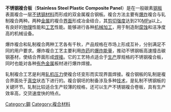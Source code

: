 {{article issues
|
{{Expand|time=2011-04-12T09:38:06+00:00}}
{{Unreferenced|time=2011-04-12T09:38:06+00:00}}
}}
'''不锈钢複合板'''（'''Stainless Steel Plastic Composite Panel'''）是在一般碳素[[钢板|钢板]]表面複合一层[[不锈钢|不锈钢]][[材料|材料]]而形成的双金属複合钢板。複合方法主要有[[爆炸|爆炸]]複合与轧制複合两种。两种[[金属|金属]]的複合[[界面|界面]]形成冶金结合，其[[剪切强度|剪切强度]]达到210[[MPa|MPa]]以上。有良好的[[物理|物理]]性能和[[工艺|工艺]]性能。能够进行各种[[机械加工|机械加工]]，用于制造耐[[腐蚀|腐蚀]]和洁净度高的机械设备。

爆炸複合和轧制複合两种工艺各有千秋，产品规格在市场上形成互补，分别满足不同的用户要求。爆炸複合工艺主要利用[[炸药|炸药]]的[[爆炸|爆炸]][[能量|能量]]，推动不锈钢板高速撞击碳钢基材，使结合界面形成[[焊接|焊接]]。它的工艺特点适合于[[生产|生产]]厚规格的不锈钢複合板，同时也能对各种[[有色金属|有色金属]]板材进行爆炸焊接。

轧制複合工艺是利用[[轧机|轧机]][[压力|压力]]使複合坯变形而实现界面焊接。複合钢板的轧制是複合界面处于[[真空|真空]]状态下进行的。複合钢坯的制备涉及多种[[技术|技术]]，是轧制不锈钢板的关键环节。轧制比较适合生产较薄的规格，还可以生产不锈钢複合卷板，具有生产效率高，交货速度快的特点。

[[Category:鋼|Category:鋼]]
[[Category:複合材料|Category:複合材料]]